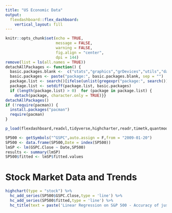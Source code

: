 ```yaml
---
title: "US Economic Data"
output:
  flexdashboard::flex_dashboard:
    vertical_layout: fill
---
```


```r
knitr::opts_chunk$set(echo = TRUE, 
                      message = FALSE, 
                      warning = FALSE, 
                      fig.align = "center",
                      dpi = 144)
remove(list = ls(all.names = TRUE))
detachAllPackages <- function() {
  basic.packages.blank <-  c("stats","graphics","grDevices","utils","datasets","methods","base")
  basic.packages <- paste("package:", basic.packages.blank, sep = "")
  package.list <- search()[ifelse(unlist(gregexpr("package:", search())) == 1,TRUE,FALSE)]
  package.list <- setdiff(package.list, basic.packages)
  if (length(package.list) > 0)  for (package in package.list) {
    detach(package, character.only = TRUE)}}
detachAllPackages()
if (!require(pacman)) {
  install.packages("pacman")
  require(pacman)
}

p_load(flexdashboard,readxl,tidyverse,highcharter,readr,timetk,quantmod)
```

```r
SP500 <- getSymbols("^GSPC",auto.assign = F,from = "2009-01-20")
SP500 <- data.frame(SP500,Date = index(SP500))
lmSP <- lm(GSPC.Close ~ Date,SP500)
results <- summary(lmSP)
SP500$fitted <- lmSP$fitted.values
```

# Stock Market Data and Trends

```r
highchart(type = "stock") %>%
  hc_add_series(SP500$GSPC.Close,type = 'line') %>%
  hc_add_series(SP500$fitted,type = 'line') %>%
  hc_title(text = paste('Linear Regression on S&P 500 - Accuracy of just time:',round(as.numeric(results$r.squared)*100,2)))
```
